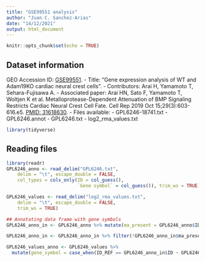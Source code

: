 ```yaml
---
title: "GSE99551 analysis"
author: "Juan C. Sanchez-Arias"
date: "14/12/2021"
output: html_document
---
```


```r
knitr::opts_chunk$set(echo = TRUE)
```

## Dataset information
GEO Accession ID: [GSE99551](https://www.ncbi.nlm.nih.gov/geo/query/acc.cgi?acc=GSE99551).
- Title: "Gene expression analysis of WT and Adam19KO cardiac neural crest cells".
- Contributors: Arai H, Yamamoto T, Sehara-Fujisawa A.
- Associated paper: Arai HN, Sato F, Yamamoto T, Woltjen K et al. Metalloprotease-Dependent Attenuation of BMP Signaling Restricts Cardiac Neural Crest Cell Fate. Cell Rep 2019 Oct 15;29(3):603-616.e5. [PMID: 31618630](https://www.ncbi.nlm.nih.gov/pubmed/31618630).
- Files available:
  - GPL6246-18741.txt
  - GPL6246.annot
  - GPL6246.txt
  - log2_rma_values.txt

```r
library(tidyverse)
```

## Reading files

```r
library(readr)
GPL6246_anno <- read_delim("GPL6246.txt", 
    delim = "\t", escape_double = FALSE, 
    col_types = cols_only(ID = col_guess(),
                          `Gene symbol` = col_guess()), trim_ws = TRUE)

GPL6246_values <- read_delim("log2_rma_values.txt", 
    delim = "\t", escape_double = FALSE, 
    trim_ws = TRUE)

## Annotating data frame with gene symbols
GPL6246_anno_in <- GPL6246_anno %>% mutate(ma_present = GPL6246_anno$ID %in% GPL6246_values$ID_REF)

GPL6246_anno_in <- GPL6246_anno_in %>% filter(!GPL6246_anno_in$ma_present == FALSE)

GPL6246_values_anno <- GPL6246_values %>% 
  mutate(gene_symbol = case_when(ID_REF == GPL6246_anno_in$ID ~ GPL6246_anno_in$`Gene symbol`))
```


